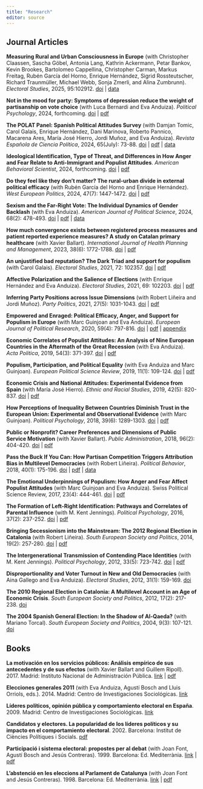 ---
title: "Research"
editor: source
---

## Journal Articles

**Measuring Rural and Urban Consciousness in Europe** (with Christopher Claassen, Sascha Göbel, Antonia Lang, Kathrin Ackermann, Petar Bankov, Kevin Brookes, Bartolomeo Cappellina, Christopher Carman, Markus Freitag, Rubén García del Horno, Enrique Hernández, Sigrid Rossteutscher, Richard Traunmüller, Michael Webb, Sonja Zmerli, and Alina Zumbrunn). _Electoral Studies_, 2025, 95:102912. [doi](https://doi.org/10.1016/j.electstud.2025.102912) | [data](https://doi.org/10.5281/zenodo.14960451)

**Not in the mood for party: Symptoms of depression reduce the weight of partisanship on vote choice** (with Luca Bernardi and Eva Anduiza). _Political Psychology_, 2024, forthcoming. [doi](https://doi.org/10.1111/pops.13064) | [pdf](https://ddd.uab.cat/pub/artpub/2024/36a866149964/polpsy_a2024a13064iENG.pdf)

**The POLAT Panel: Spanish Political Attitudes Survey** (with Damjan Tomic, Carol Galais, Enrique Hernández, Dani Marinova, Roberto Pannico, Macarena Ares, María José Hierro, Jordi Muñoz, and Eva Anduiza). _Revista Española de Ciencia Política_, 2024, 65(July): 73-88. [doi](https://doi.org/10.21308/recp.65.03) | [pdf](https://ddd.uab.cat/pub/artpub/2024/94af637ecc8c/revespcie_a2024n65p73iENG.pdf) | [data](https://doi.org/10.5565/ddd.uab.cat/243399)

**Ideological Identification, Type of Threat, and Differences in How Anger and Fear Relate to Anti-Immigrant and Populist Attitudes**. _American Behavioral Scientist_, 2024, forthcoming. [doi](https://doi.org/10.1177/00027642241240344) | [pdf](https://ddd.uab.cat/pub/artpub/2024/3e29d543e55d/Rico_2024_Ideological_Identification_Type_of_Threat_and_Differences_in_How_Anger_and_Fear_Relate_to_Anti-Immigrant_and_Populist_Attitudes.pdf)

**Do they feel like they don’t matter? The rural-urban divide in external political efficacy** (with Rubén García del Horno and Enrique Hernández). *West European Politics*, 2024, 47(7): 1447-1472. [doi](https://doi.org/10.1080/01402382.2023.2261085) | [pdf](https://ddd.uab.cat/pub/artpub/2023/85457a117621/Garc_a_del_Horno_et_al_2023_Do_they_feel_like_they_don_t_matter-The_rural-urban_divide_in_external_political_efficacy.pdf)

**Sexism and the Far-Right Vote: The Individual Dynamics of Gender Backlash** (with Eva Anduiza). *American Journal of Political Science*, 2024, 68(2): 478-493. [doi](https://doi.org/10.1111/ajps.12759) | [pdf](https://ddd.uab.cat/pub/artpub/2022/321e4a0481f9/amejoupolsci_a2022m12d31iENG.pdf) | [data](https://doi.org/10.7910/DVN/A11CD5)

**How much convergence exists between registered process measures and patient reported experience measures? A study on Catalan primary healthcare** (with Xavier Ballart). *International Journal of Health Planning and Management*, 2023, 38(6): 1772-1788. [doi](https://doi.org/10.1002/hpm.3701) | [pdf](https://ddd.uab.cat/pub/artpub/2023/283666/283666.pdf)

**An unjustified bad reputation? The Dark Triad and support for populism** (with Carol Galais). _Electoral Studies_, 2021, 72: 102357. [doi](https://doi.org/10.1016/j.electstud.2021.102357) | [pdf](https://ddd.uab.cat/pub/artpub/2021/249247/elestu_a2021v72n202357iENG.pdf)

**Affective Polarization and the Salience of Elections** (with Enrique Hernández and Eva Anduiza). _Electoral Studies_, 2021, 69: 102203. [doi](https://doi.org/10.1016/j.electstud.2020.102203) | [pdf](https://ddd.uab.cat/pub/artpub/2021/238023/elestu_a2021v69n102203iENG.pdf)

**Inferring Party Positions across Issue Dimensions** (with Robert Liñeira and Jordi Muñoz). _Party Politics_, 2021, 27(5): 1031-1043. [doi](https://doi.org/10.1177/1354068820912653) | [pdf](https://ddd.uab.cat/pub/artpub/2021/286802/Lineira_et_al_2021_Inferring_Party_Positions_across_Issue_Dimensions.pdf)

**Empowered and Enraged: Political Efficacy, Anger, and Support for Populism in Europe** (with Marc Guinjoan and Eva Anduiza). _European Journal of Political Research_, 2020, 59(4): 797-816. [doi](https://doi.org/10.1111/1475-6765.12374) | [pdf](https://ddd.uab.cat/pub/artpub/2020/259034/eurjoupol_a2020v59n4p797iENG_postprint.pdf) | [appendix](https://ddd.uab.cat/pub/artpub/2020/259034/eurjoupol_a2020v59n4p797iENG_postprint_annex.pdf)

**Economic Correlates of Populist Attitudes: An Analysis of Nine European Countries in the Aftermath of the Great Recession** (with Eva Anduiza). _Acta Politica_, 2019, 54(3): 371-397. [doi](https://dx.doi.org/10.1057/s41269-017-0068-7) | [pdf](https://ddd.uab.cat/pub/artpub/2017/259039/actpol_a2017v54p374iEN_postprint.pdf)

**Populism, Participation, and Political Equality** (with Eva Anduiza and Marc Guinjoan). _European Political Science Review_, 2019, 11(1): 109-124. [doi](https://dx.doi.org/10.1017/S1755773918000243) | [pdf](https://ddd.uab.cat/pub/artpub/2019/258418/eurpolsci_a2019v11n1p109iENG.pdf)

**Economic Crisis and National Attitudes: Experimental Evidence from Spain** (with María José Hierro). _Ethnic and Racial Studies_, 2019, 42(5): 820-837. [doi](https://dx.doi.org/10.1080/01419870.2018.1432873) | [pdf](https://ddd.uab.cat/pub/artpub/2019/fb851f397cf8/Hierro_Rico_2019_Economic_Crisis_and_National_Attitudes-Experimental_Evidence_from_Spain.pdf)

**How Perceptions of Inequality Between Countries Diminish Trust in the European Union: Experimental and Observational Evidence** (with Marc Guinjoan). _Political Psychology_, 2018, 39(6): 1289-1303. [doi](https://dx.doi.org/10.1111/pops.12541) | [pdf](https://ddd.uab.cat/pub/artpub/2018/287682/polpsy_a2018v39n6p1289iENG.pdf)

**Public or Nonprofit? Career Preferences and Dimensions of Public Service Motivation** (with Xavier Ballart). _Public Administration_, 2018, 96(2): 404-420. [doi](https://dx.doi.org/10.1111/padm.12403) | [pdf](https://ddd.uab.cat/pub/artpub/2018/fb5a6a91a1a3/Ballart_Rico_2018_Public_or_Nonprofit-Career_Preferences_and_Dimensions_of_Public_Service_Motivation.pdf)

**Pass the Buck If You Can: How Partisan Competition Triggers Attribution Bias in Multilevel Democracies** (with Robert Liñeira). _Political Behavior_, 2018, 40(1): 175-196. [doi](https://dx.doi.org/10.1007/s11109-017-9409-5) | [pdf](https://ddd.uab.cat/pub/artpub/2018/3a1647b65a39/Rico_Li_eira_2018_Pass_the_buck_if_you_can-How_partisan_competition_triggers_attribution_bias_in_multilevel_democracies.pdf) | [data](https://doi.org/10.7910/DVN/XZJP2J)

**The Emotional Underpinnings of Populism: How Anger and Fear Affect Populist Attitudes** (with Marc Guinjoan and Eva Anduiza). Swiss Political Science Review, 2017, 23(4): 444-461. [doi](https://dx.doi.org/10.1111/spsr.12261) | [pdf](https://ddd.uab.cat/pub/artpub/2017/259037/swipolsci_a2017v29n3p444iENG_postprint.pdf)

**The Formation of Left-Right Identification: Pathways and Correlates of Parental Influence** (with M. Kent Jennings). _Political Psychology_, 2016, 37(2): 237-252. [doi](http://dx.doi.org/10.1111/pops.12243) | [pdf](https://ddd.uab.cat/pub/artpub/2016/37ef35a1cfb0/Rico_Jennings_2016.pdf)

**Bringing Secessionism into the Mainstream: The 2012 Regional Election in Catalonia** (with Robert Liñeira). _South European Society and Politics_, 2014, 19(2): 257-280. [doi](https://dx.doi.org/10.1080/13608746.2014.910324) | [pdf](https://ddd.uab.cat/pub/artpub/2014/75fbda1b976b/Rico_Li_eira_2014_Bringing_Secessionism_into_the_Mainstream-The_2012_Regional_Election_in_Catalonia.pdf)

**The Intergenerational Transmission of Contending Place Identities** (with M. Kent Jennings). _Political Psychology_, 2012, 33(5): 723-742. [doi](https://dx.doi.org/10.1111/j.1467-9221.2012.00894.x) | [pdf](https://ddd.uab.cat/pub/artpub/2012/43d089a3c825/Rico_Jennings_2012.pdf)

**Disproportionality and Voter Turnout in New and Old Democracies** (with Aina Gallego and Eva Anduiza). _Electoral Studies_, 2012, 31(1): 159-169. [doi](https://dx.doi.org/10.1016/j.electstud.2011.10.004)

**The 2010 Regional Election in Catalonia: A Multilevel Account in an Age of Economic Crisis**. _South European Society and Politics_, 2012, 17(2): 217-238. [doi](https://dx.doi.org/10.1080/13608746.2011.589140)

**The 2004 Spanish General Election: In the Shadow of Al-Qaeda?** (with Mariano Torcal). _South European Society and Politics_, 2004, 9(3): 107-121. [doi](https://dx.doi.org/10.1080/1360874042000271889)


## Books

**La motivación en los servicios públicos: Análisis empírico de sus antecedentes y de sus efectos** (with Xavier Ballart and Guillem Ripoll). 2017. Madrid: Instituto Nacional de Administración Pública. [link](https://www.libreriavirtuali.com/inicio/La-motivaci%C3%B3n-en-los-servicios-p%C3%BAblicos-An%C3%A1lisis-emp%C3%ADrico-de-sus-antecedentes-y-de-sus-efectos-p78918989) |  [pdf](https://www.inap.es/documents/10136/1704743/PagInicia-La-motivacion-de-los-servicios-publicos.pdf/dce4b129-0f0b-400d-0a40-dae1b36be96c)

**Elecciones generales 2011** (with Eva Anduiza, Agustí Bosch and Lluis Orriols, eds.). 2014. Madrid: Centro de Investigaciones Sociológicas. [link](https://libreria.cis.es/libros/elecciones-generales-2011/9788474766370/)

**Líderes políticos, opinión pública y comportamiento electoral en España**. 2009. Madrid: Centro de Investigaciones Sociológicas. [link](https://libreria.cis.es/libros/lideres-politicos-opinion-publica-y-comportamiento-electoral-en-espana/9788474764796/)

**Candidatos y electores. La popularidad de los líderes políticos y su impacto en el comportamiento electoral**. 2002. Barcelona: Institut de Ciències Polítiques i Socials. [pdf](https://www.icps.cat/archivos/GPM/GPM4Rico.pdf)

**Participació i sistema electoral: propostes per al debat** (with Joan Font, Agustí Bosch and Jesús Contreras). 1999. Barcelona: Ed. Mediterrània. [link](https://fundaciobofill.cat/publicacions/participacio-i-sistema-electoral-propostes-al-debat) | [pdf](https://fundaciobofill.cat/uploads/docs/s/9/3/8/g/h/4/i/1/pol_25.pdf)

**L’abstenció en les eleccions al Parlament de Catalunya** (with Joan Font and Jesús Contreras). 1998. Barcelona: Ed. Mediterrània. [link](https://fundaciobofill.cat/publicacions/labstencio-en-les-eleccions-al-parlament-de-catalunya) | [pdf](https://fundaciobofill.cat/uploads/docs/t/t/i/p/c/d/4/1/8/pol_23.pdf)

